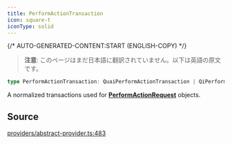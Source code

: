 ```yaml
---
title: PerformActionTransaction
icon: square-t
iconType: solid
---
```


{/* AUTO-GENERATED-CONTENT:START (ENGLISH-COPY) */}

> **注意**: このページはまだ日本語に翻訳されていません。以下は英語の原文です。

```ts
type PerformActionTransaction: QuaiPerformActionTransaction | QiPerformActionTransaction;
```

A normalized transactions used for [**PerformActionRequest**](/jp/sdk/content/type-aliases/PerformActionRequest) objects.

## Source

[providers/abstract-provider.ts:483](https://github.com/dominant-strategies/quais.js/blob/c1c12d43f9d34c6baad2b0542bd6d0acd6fefcbf/src/providers/abstract-provider.ts#L483)
